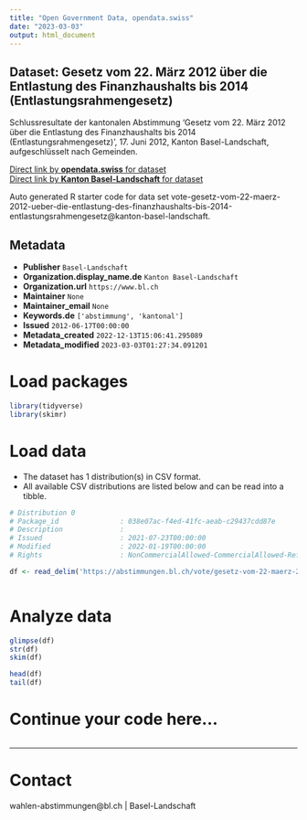 ```yaml
---
title: "Open Government Data, opendata.swiss"
date: "2023-03-03"
output: html_document
---
```


## Dataset: Gesetz vom 22. März 2012 über die Entlastung des Finanzhaushalts bis 2014 (Entlastungsrahmengesetz)

Schlussresultate der kantonalen Abstimmung 'Gesetz vom 22. März 2012 über die Entlastung des Finanzhaushalts bis 2014 (Entlastungsrahmengesetz)', 17. Juni 2012, Kanton Basel-Landschaft, aufgeschlüsselt nach Gemeinden.

[Direct link by **opendata.swiss** for dataset](https://opendata.swiss/de/dataset/gesetz-vom-22-marz-2012-uber-die-entlastung-des-finanzhaushalts-bis-2014-entlastungsrahmengeset)<br>
[Direct link by **Kanton Basel-Landschaft** for dataset](https://abstimmungen.bl.ch/vote/gesetz-vom-22-maerz-2012-ueber-die-entlastung-des-finanzhaushalts-bis-2014-entlastungsrahmengesetz/data)

Auto generated R starter code for data set vote-gesetz-vom-22-maerz-2012-ueber-die-entlastung-des-finanzhaushalts-bis-2014-entlastungsrahmengesetz@kanton-basel-landschaft.

## Metadata

- **Publisher** `Basel-Landschaft`
- **Organization.display_name.de** `Kanton Basel-Landschaft`
- **Organization.url** `https://www.bl.ch`
- **Maintainer** `None`
- **Maintainer_email** `None`
- **Keywords.de** `['abstimmung', 'kantonal']`
- **Issued** `2012-06-17T00:00:00`
- **Metadata_created** `2022-12-13T15:06:41.295089`
- **Metadata_modified** `2023-03-03T01:27:34.091201`


# Load packages

```r

library(tidyverse)
library(skimr)

```

# Load data

-   The dataset has 1 distribution(s) in CSV format.
-   All available CSV distributions are listed below and can be read into a tibble.

```r

# Distribution 0
# Package_id               : 038e07ac-f4ed-41fc-aeab-c29437cdd87e
# Description              : 
# Issued                   : 2021-07-23T00:00:00
# Modified                 : 2022-01-19T00:00:00
# Rights                   : NonCommercialAllowed-CommercialAllowed-ReferenceRequired

df <- read_delim('https://abstimmungen.bl.ch/vote/gesetz-vom-22-maerz-2012-ueber-die-entlastung-des-finanzhaushalts-bis-2014-entlastungsrahmengesetz/data-csv')



```

# Analyze data

```r

glimpse(df)
str(df)
skim(df)

head(df)
tail(df)

```

# Continue your code here...

```r

```

------------------------------------------------------------------------

# Contact

wahlen-abstimmungen@bl.ch | Basel-Landschaft
